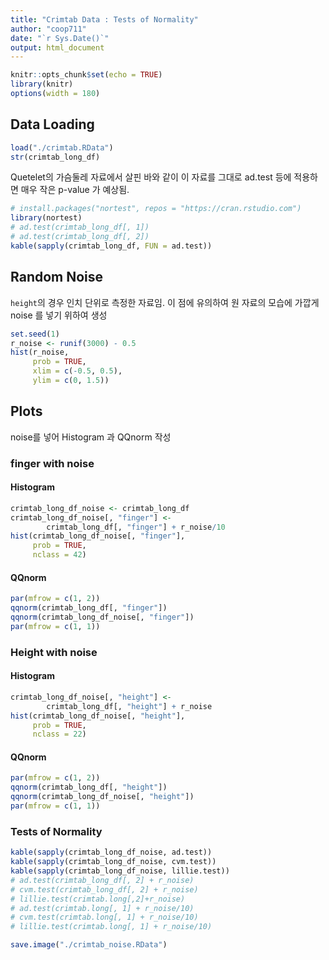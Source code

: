 ```yaml
---
title: "Crimtab Data : Tests of Normality"
author: "coop711"
date: "`r Sys.Date()`"
output: html_document
---
```


```r
knitr::opts_chunk$set(echo = TRUE)
library(knitr)
options(width = 180)
```

## Data Loading

```r
load("./crimtab.RData")
str(crimtab_long_df)
```

Quetelet의 가슴둘레 자료에서 살핀 바와 같이 이 자료를 그대로 ad.test 등에 적용하면 매우 작은 p-value 가 예상됨.

```r
# install.packages("nortest", repos = "https://cran.rstudio.com")
library(nortest)
# ad.test(crimtab_long_df[, 1])
# ad.test(crimtab_long_df[, 2])
kable(sapply(crimtab_long_df, FUN = ad.test))
```

<P style = "page-break-before:always">

## Random Noise

`height`의 경우 인치 단위로 측정한 자료임. 이 점에 유의하여 원 자료의 모습에 가깝게 noise 를 넣기 위하여 생성

```r
set.seed(1)
r_noise <- runif(3000) - 0.5
hist(r_noise, 
     prob = TRUE, 
     xlim = c(-0.5, 0.5), 
     ylim = c(0, 1.5))
```

<P style = "page-break-before:always">

## Plots

noise를 넣어 Histogram 과 QQnorm 작성

### finger with noise

#### Histogram

```r
crimtab_long_df_noise <- crimtab_long_df
crimtab_long_df_noise[, "finger"] <- 
        crimtab_long_df[, "finger"] + r_noise/10
hist(crimtab_long_df_noise[, "finger"], 
     prob = TRUE, 
     nclass = 42)
```

<P style = "page-break-before:always">

#### QQnorm

```r
par(mfrow = c(1, 2))
qqnorm(crimtab_long_df[, "finger"])
qqnorm(crimtab_long_df_noise[, "finger"])
par(mfrow = c(1, 1))
```

<P style = "page-break-before:always">

### Height with noise

#### Histogram

```r
crimtab_long_df_noise[, "height"] <- 
        crimtab_long_df[, "height"] + r_noise
hist(crimtab_long_df_noise[, "height"], 
     prob = TRUE, 
     nclass = 22)
```

<P style = "page-break-before:always">

#### QQnorm

```r
par(mfrow = c(1, 2))
qqnorm(crimtab_long_df[, "height"])
qqnorm(crimtab_long_df_noise[, "height"])
par(mfrow = c(1, 1))
```

<P style = "page-break-before:always">

### Tests of Normality

```r
kable(sapply(crimtab_long_df_noise, ad.test))
kable(sapply(crimtab_long_df_noise, cvm.test))
kable(sapply(crimtab_long_df_noise, lillie.test))
# ad.test(crimtab_long_df[, 2] + r_noise)
# cvm.test(crimtab_long_df[, 2] + r_noise)
# lillie.test(crimtab.long[,2]+r_noise)
# ad.test(crimtab.long[, 1] + r_noise/10)
# cvm.test(crimtab.long[, 1] + r_noise/10)
# lillie.test(crimtab.long[, 1] + r_noise/10)
```

```r
save.image("./crimtab_noise.RData")
```